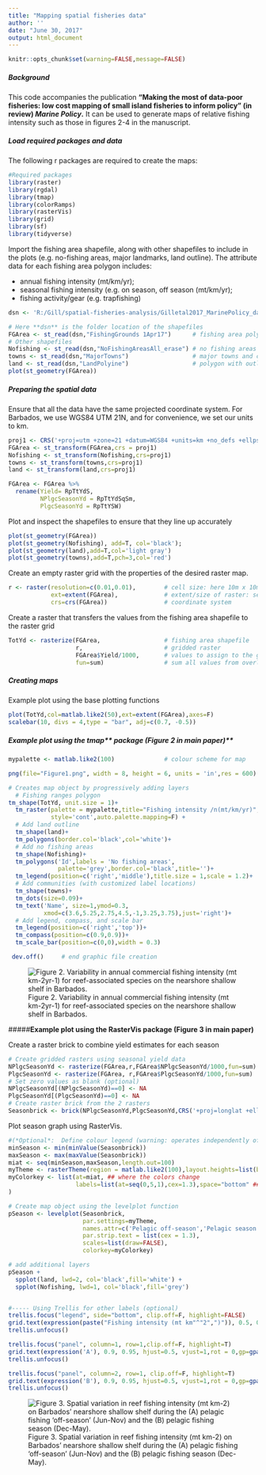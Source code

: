 ```yaml
---
title: "Mapping spatial fisheries data"
author: ''
date: "June 30, 2017"
output: html_document
---
```

```r
knitr::opts_chunk$set(warning=FALSE,message=FALSE)
```
     
   
##### **Background**
This code accompanies the publication **"Making the most of data-poor fisheries: low cost mapping of small island fisheries to inform policy" (in review) *Marine Policy*.** It can be used to generate maps of relative fishing intensity such as those in figures 2-4 in the manuscript. 

  
##### **Load required packages and data**
The following r packages are required to create the maps:
```r
#Required packages
library(raster)
library(rgdal)
library(tmap)
library(colorRamps)
library(rasterVis)
library(grid)
library(sf)
library(tidyverse)
```

Import the fishing area shapefile, along with other shapefiles to include in the plots (e.g. no-fishing areas, major landmarks, land outline). The attribute data for each fishing area polygon includes: 

* annual fishing intensity (mt/km/yr); 
* seasonal fishing intensity (e.g. on season, off season (mt/km/yr);
* fishing activity/gear (e.g. trapfishing)

```r
dsn <- 'R:/Gill/spatial-fisheries-analysis/Gilletal2017_MarinePolicy_data'
```

```r
# Here **dsn** is the folder location of the shapefiles
FGArea <- st_read(dsn,"FishingGrounds 1Apr17")      # fishing area polygons with attribute data
# Other shapefiles 
Nofishing <- st_read(dsn,"NoFishingAreasAll_erase") # no fishing areas
towns <- st_read(dsn,"MajorTowns")                  # major towns and communities
land <- st_read(dsn,"LandPolyine")                  # polygon with outline of the land area
plot(st_geometry(FGArea))

```



##### **Preparing the spatial data**
Ensure that all the data have the same projected coordinate system. For Barbados, we use WGS84 UTM 21N, and for convenience, we set our units to km.  
```r
proj1 <- CRS('+proj=utm +zone=21 +datum=WGS84 +units=km +no_defs +ellps=WGS84 +towgs84=0,0,0')
FGArea <- st_transform(FGArea,crs = proj1)
Nofishing <- st_transform(Nofishing,crs=proj1)
towns <- st_transform(towns,crs=proj1)
land <- st_transform(land,crs=proj1)
```

```r
FGArea <- FGArea %>% 
  rename(Yield= RpTtYdS,
         NPlgcSeasonYd = RpTtYdSqSm,
         PlgcSeasonYd = RpTtYSW)

```

Plot and inspect the shapefiles to ensure that they line up accurately
```r
plot(st_geometry(FGArea))
plot(st_geometry(Nofishing), add=T, col='black');
plot(st_geometry(land),add=T,col='light gray')
plot(st_geometry(towns),add=T,pch=3,col='red')
```

Create an empty raster grid with the properties of the desired raster map. 
```r
r <- raster(resolution=c(0.01,0.01),        # cell size: here 10m x 10m as units in km
            ext=extent(FGArea),             # extent/size of raster: set to fishing polygon area
            crs=crs(FGArea))                # coordinate system
```

Create a raster that transfers the values from the fishing area shapefile to the raster grid
```r
TotYd <- rasterize(FGArea,                  # fishing area shapefile
                   r,                       # gridded raster
                   FGArea$Yield/1000,       # values to assign to the grid cells (Yield (kg) to metric tons)
                   fun=sum)                 # sum all values from overlapping polygon features

```

##### **Creating maps**
Example plot using the base plotting functions
```r
plot(TotYd,col=matlab.like2(50),ext=extent(FGArea),axes=F)
scalebar(10, divs = 4,type = "bar", adj=c(0.7, -0.5))
```

##### **Example plot using the **tmap** package (Figure 2 in main paper)**  
```r
mypalette <- matlab.like2(100)              # colour scheme for map

png(file="Figure1.png", width = 8, height = 6, units = 'in',res = 600) # create hi-res png file

# Creates map object by progressively adding layers
  # Fishing ranges polygon
tm_shape(TotYd, unit.size = 1)+              
  tm_raster(palette = mypalette,title="Fishing intensity /n(mt/km/yr)",
            style='cont',auto.palette.mapping=F) +
  # Add land outline
  tm_shape(land)+
  tm_polygons(border.col='black',col='white')+
  # Add no fishing areas
  tm_shape(Nofishing)+
  tm_polygons('Id',labels = 'No fishing areas',
              palette='grey',border.col='black',title='')+
  tm_legend(position=c('right','middle'),title.size = 1,scale = 1.2)+
  # Add communities (with customized label locations)
  tm_shape(towns)+
  tm_dots(size=0.09)+
  tm_text('Name', size=1,ymod=0.3,
          xmod=c(3.6,5.25,2.75,4.5,-1,3.25,3.75),just='right')+
  # Add legend, compass, and scale bar
  tm_legend(position=c('right','top'))+
  tm_compass(position=c(0.9,0.9))+
  tm_scale_bar(position=c(0,0),width = 0.3)

 dev.off()     # end graphic file creation 
```
  
![Figure 2. Variability in annual commercial fishing intensity (mt km-2yr-1) for reef-associated species on the nearshore shallow shelf in Barbados.  ](C:/Users/LocalAdmin/Documents/Data analysis/Bdos fisheries/Figure2_5Jul17.png)  
  


#####**Example plot using the RasterVis package (Figure 3 in main paper)**

Create a raster brick to combine yield estimates for each season
```r
# Create gridded rasters using seasonal yield data
NPlgcSeasonYd <- rasterize(FGArea,r,FGArea$NPlgcSeasonYd/1000,fun=sum)  
PlgcSeasonYd <- rasterize(FGArea, r,FGArea$PlgcSeasonYd/1000,fun=sum)
# Set zero values as blank (optional)
NPlgcSeasonYd[(NPlgcSeasonYd)==0] <- NA                                 
PlgcSeasonYd[(PlgcSeasonYd)==0] <- NA
# Create raster brick from the 2 rasters
Seasonbrick <- brick(NPlgcSeasonYd,PlgcSeasonYd,CRS('+proj=longlat +ellps=WGS84'))                      
```

Plot season graph using RasterVis.
```r
#(*Optional*:  Define colour legend (warning: operates independently of map colours). Here the range of values and break points from the data are used)
minSeason <- min(minValue(Seasonbrick))
maxSeason <- max(maxValue(Seasonbrick))
miat <- seq(minSeason,maxSeason,length.out=100)
myTheme <- rasterTheme(region = matlab.like2(100),layout.heights=list(bottom.padding=4))
myColorkey <- list(at=miat, ## where the colors change
                   labels=list(at=seq(0,5,1),cex=1.3),space="bottom" ## where to print labels
)

# Create map object using the levelplot function
pSeason <- levelplot(Seasonbrick,                                         # rasterbrick object
                     par.settings=myTheme,                                # plot options (optional)
                     names.attr=c('Pelagic off-season','Pelagic season'), # panel names
                     par.strip.text = list(cex = 1.3),                    # size of text in panels
                     scales=list(draw=FALSE),                             # surpress marginal graphics
                     colorkey=myColorkey)                                 # settings for the colour legend

# add additional layers
pSeason + 
  spplot(land, lwd=2, col='black',fill='white') +
  spplot(Nofishing, lwd=1, col='black',fill='grey')


#----- Using Trellis for other labels (optional)
trellis.focus("legend", side="bottom", clip.off=F, highlight=FALSE)
grid.text(expression(paste("Fishing intensity (mt km"^"2",")")), 0.5, 0, hjust=0.5, vjust=1.5,rot = 0,gp=gpar(fontsize=14))
trellis.unfocus()

trellis.focus("panel", column=1, row=1,clip.off=F, highlight=T)
grid.text(expression('A'), 0.9, 0.95, hjust=0.5, vjust=1,rot = 0,gp=gpar(fontsize=14))
trellis.unfocus()

trellis.focus("panel", column=2, row=1, clip.off=F, highlight=T)
grid.text(expression('B'), 0.9, 0.95, hjust=0.5, vjust=1,rot = 0,gp=gpar(fontsize=14))
trellis.unfocus()

```

![Figure 3. Spatial variation in reef fishing intensity (mt km-2) on Barbados' nearshore shallow shelf during the (A) pelagic fishing ‘off-season’ (Jun-Nov) and the (B) pelagic fishing season (Dec-May).](C:/Users/LocalAdmin/Documents/Data analysis/Bdos fisheries/Figure 3_5Jul17.png)

